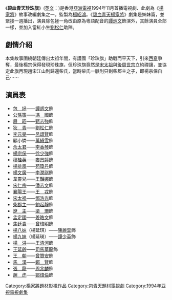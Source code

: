 {{亞視劇集 
| 中文劇名 = 碧血青天珍珠旗
| 英文劇名 = The Great General
| 圖像 =
| 製作年份 = 1994年
| 海外推出日期 =
| aTV-11首播日期 = 1994年11月7日-1994年12月16日
| aTV-11首播時間 = 逢星期一至五 19:25-20:30
| 劇集顧問 = [[梁天_(香港)|梁　天]]
| 京港合作統籌總監 = 陳貝蒂
| 監製 = [[楊紹鴻|楊紹鴻]]
| 製作統籌 = [[馬華幹|馬華幹]]、[[陳國華_(導演)|陳國華]]
| 編導 = [[陳木勝|陳木勝]]、[[冼志偉|冼志偉]]、[[譚禮賢|譚禮賢]]、[[梁欣全|梁欣全]]、<br>[[鄭偉文|鄭偉文]]、[[楊智謙|楊智謙]]、[[蔡德成|蔡德成]]、[[李慧珠|李慧珠]]、<br>[[林子恩|林子恩]]、[[鄧偉恩|鄧偉恩]]、[[吳耀權|吳耀權]]
| 助理編導 = [[吳遵勝|吳遵勝]]、[[黃偉傑|黃偉傑]]、[[陳玉輪|陳玉輪]]、[[周國雄|周國雄]]
| 故事 = [[梁立人|梁立人]]
| 編審 = [[阮少娜|阮少娜]]、[[鍾政良|鍾政良]]
| 編劇 = [[梁立人|梁立人]]、[[李贊祥|李贊祥]]、[[關艷霞|關艷霞]]、[[關炳洪|關炳洪]]、<br>[[陳志強_(編劇)|陳志強]]、[[邱福慶|邱福慶]]、[[阮少娜|阮少娜]]、[[潘漫紅|潘漫紅]]、<br>[[陳耀輝|陳耀輝]]
| 集數 = 30
| 劇種 = 古裝
| 主演 = {{nowrap|[[譚炳文|譚炳文]]、[[李香琴|李香琴]]、[[劉松仁|劉松仁]]、[[楊玉梅|楊玉梅]]、<br>[[陳麗斯|陳麗斯]]、[[徐少強|徐少強]]、[[蔡濟文|蔡濟文]]、[[王艷娜|王艷娜]]、<br>[[呂頌賢|呂頌賢]]、[[苑瓊丹|苑瓊丹]]}}
| 主題曲 = 碧血丹心
| 作曲 = [[陳光榮|陳光榮]]
| 填詞 = [[鄭國江|鄭國江]]
| 主唱 = [[葉振棠|葉振棠]]、[[葉麗儀|葉麗儀]]
| 插曲= 情不變
| 作曲3= [[陳光榮|陳光榮]]
| 填词3= [[楊紹鴻|楊紹鴻]]
| 主唱3= [[呂頌賢|呂頌賢]]
| 插曲2=心比珍珠更真
| 作曲4 = [[陳光榮|陳光榮]]
| 填詞4 = [[鄭國江|鄭國江]]
| 主唱4 = [[呂頌賢|呂頌賢]]、[[容錦昌|容錦昌]]、[[寶珮如|寶珮如]]、[[田蕊妮|田蕊妮]]
| 相關節目 = 
| 早於 = 
| 晚於 = 《[[碧血青天楊家将|碧血青天楊家将]]》（1994年）
}}
《'''碧血青天珍珠旗'''》([[英語|英文]]：{{lang|en|The Great General}})是香港[[亞洲電視|亞洲電視]]1994年11月首播電視劇、此劇為《[[楊家將|楊家將]]》故事改編劇集之一。監製為[[楊紹鴻|楊紹鴻]]。《[[碧血青天楊家將|碧血青天楊家將]]》劇集是姊妹篇，並緊接一週播出，演員除包拯一角改由原為粵語配音的[[譚炳文|譚炳文]]飾演外，其餘演員全部一樣，並加入當紅小生[[劉松仁|劉松仁]]助陣。

== 劇情介紹 ==
本集故事圍繞朝廷傳出太祖年間，有護國「珍珠旗」助戰而平天下，引來[[西夏|西夏]]爭奪，最後楊宗保得發現珍珠旗，但珍珠旗竟然是[[宋太祖|宋太祖]]與[[後周世宗|後周世宗]]立約禪讓，並協定此旗再現趙宋江山則歸還柴氏，當時柴氏一脈則只剩柴郡主之子，即楊宗保自己⋯⋯

== 演員表 ==
* [[包拯|包　拯]]——[[譚炳文|譚炳文]]飾
* [[公孫策|公孫策]]——[[馮國|馮　國]]飾
* [[展昭|展　昭]]——[[甄志強|甄志強]]飾
* [[狄青|狄　青]]——[[劉松仁|劉松仁]]飾
* [[李元昊|李元昊]]——[[呂頌賢|呂頌賢]]飾
* 顧小憐——[[萬綺雯|萬綺雯]]飾
* [[佘太君|佘太君]]——[[李香琴|李香琴]]飾
* [[楊宗保|楊宗保]]——[[徐少強|徐少強]]飾
* [[穆桂英|穆桂英]]——[[麥景婷|麥景婷]]飾　
* [[楊排風|楊排風]]——[[苑瓊丹|苑瓊丹]]飾
* [[楊文廣|楊文廣]]——[[李潤祺|李潤祺]]飾
* 韋靈兒——[[王豔娜|王豔娜]]飾
* [[宋仁宗|宋仁宗]]——[[潘志文|潘志文]]飾
* [[小五義#襄陽王府相關人士|襄陽王]]——[[王戎|王　戎]]飾
* [[赵匡胤|宋太祖]]——[[鄧浩光|鄧浩光]]飾
* [[杨家将#楊家|柴郡主]]——[[鮑起靜|鮑起靜]]飾
* [[遼聖宗|遼　主]]——[[梁珊|梁　珊]]飾
* [[孟良|孟定國]]——[[姜皓文|姜皓文]]飾
* [[焦赞|焦廷貴]]——[[曾瑋明|曾瑋明]]飾　
* [[杨八姐|楊八妹]]（楊延琪）——[[陳麗雲|陳麗雲]]飾
* [[楊九妹|楊九妹]]（楊延瑛）——[[譚少英|譚少英]]飾
* [[楊洪|楊　洪]]——[[王清河|王清河]]飾
* [[王延齡|王延齡]]——[[司馬華龍|司馬華龍]]飾
* [[王朝|王　朝]]——[[曾贊安|曾贊安]]飾
* [[馬漢|馬　漢]]——[[鄭賢|鄭　賢]]飾
* [[張龍|張　龍]]——[[周兆麟|周兆麟]]飾
* [[趙虎|趙　虎]]——[[鄒煒倫|鄒煒倫]]飾

{{電視節目的變遷
|電視台={{flagicon|HKG|variant=1959}} 香港[[亞洲電視|亞洲電視]][[本港台|本港台]]
|播放檔次=星期一至五 19:30-20:30
|節目名稱=-{碧血青天珍珠旗}-<br />（1994.11.7 - 1994.12.16）
|上一節目=[[碧血青天楊家將|碧血青天楊家將]]<br />（1994.9.26 - 1994.11.4）
|下一節目=[[郎心如鐵_(1994年電視劇)|郎心如鐵]]<br />（1994.12.19 - 1995.1.29）
}}

{{DEFAULTSORT:Bìxuèqīngtiān Zhēnzhūqí}}
[[Category:楊家將題材影視作品|Category:楊家將題材影視作品]]
[[Category:包青天題材電視劇|Category:包青天題材電視劇]]
[[Category:1994年亞視電視劇集|Category:1994年亞視電視劇集]]